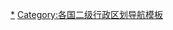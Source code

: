 {{noteTA
|1=zh-tw:區域; zh-cn:大区; zh-hk:大區;
}}
{{Navbox
|name  = 丹麥市鎮
|title = {{flag|丹麥}}[[丹麦市镇|市镇]] 
|liststyle = padding: 0.25em 0; line-height: 1.4em; <!-- otherwise lists can appear to form continuous whole -->
|image = [[File:Denmark regions DN.png|100px]]
|state = {{{state|autocollapse}}}
|listclass = hlist
|group1 = {{nowrap|[[File:Flag of the Capital Region of Denmark.svg|25px]] [[首都大区]]}}
|list1  =
* [[阿爾貝特斯隆自治市|阿爾貝特斯隆]]
* [[阿勒勒自治市|阿勒勒]]
* [[巴勒魯普自治市|巴勒魯普]]
* [[博恩霍姆島]]
* [[邦比自治市|邦比]]
* [[哥本哈根自治市|哥本哈根]]
* [[德拉厄自治市|德拉厄]]
* [[艾厄代自治市|艾厄代]]
* [[弗雷登斯堡自治市|弗雷登斯堡]]
* [[腓特烈堡自治市|腓特烈堡]]
* [[腓特烈松自治市|腓特烈松]]
* [[富勒斯自治市|富勒斯]]
* [[根措夫特自治市|根措夫特]]
* [[格萊薩克瑟自治市|格萊薩克瑟]]
* [[格洛斯楚普自治市|格洛斯楚普]]
* [[格里布斯考自治市|格-{里}-布斯考]]
* [[海爾斯自治市|海爾斯]]
* [[赫爾辛格自治市|赫爾辛格]]
* [[海萊烏自治市|海萊烏]]
* [[希勒勒自治市|希勒勒]]
* [[维兹奥勒自治市|维兹奥勒]]
* [[霍耶-措斯楚普自治市|霍耶-措斯楚普]]
* [[霍斯霍姆自治市|霍斯霍姆]]
* [[伊斯霍伊自治市|伊斯霍伊]]
* [[靈比-托拜克自治市|靈比-托拜克]]
* [[魯澤斯代自治市|魯澤斯代]]
* [[勒藻勒自治市|勒藻勒]]
* [[托恩比自治市|托恩比]]
* [[瓦倫斯拜克自治市|瓦倫斯拜克]]

|group2 = {{nowrap|[[File:Flag of Region Midtjylland.svg|25px]] [[中日德兰大区]]}}
|list2  =
* [[奧胡斯自治市|奧胡斯]]
* [[法斯考自治市|法斯考]]
* [[海曾斯泰茲自治市|海曾斯泰茲]]
* [[海寧自治市|海寧]]
* [[霍爾斯特布羅自治市|霍爾斯特布羅]]
* [[霍森斯自治市|霍森斯]]
* [[伊凱斯特-布蘭德自治市|伊凱斯特-布蘭德]]
* [[萊姆維自治市|萊姆維]]
* [[北久斯蘭自治市|北久斯蘭]]
* [[奧澤自治市|奧澤]]
* [[蘭訥斯自治市|蘭訥斯]]
* [[靈克賓-斯凱恩自治市|靈克賓-斯凱恩]]
* [[萨姆索自治市|萨姆索]]
* [[錫爾克堡自治市|錫爾克堡]]
* [[斯坎訥堡自治市|斯坎訥堡]]
* [[斯基沃自治市|斯基沃]]
* [[斯楚厄自治市|斯楚厄]]
* [[南久斯蘭自治市|南久斯蘭]]
* [[維堡自治市|維堡]]

|group3 = [[File:Flag of Region Nordjylland.svg|25px]] [[北日德兰大区]]
|list3  =
* [[奧爾堡自治市|奧爾堡]]
* [[布倫訥斯萊烏自治市|布倫訥斯萊烏]]
* [[腓特烈港自治市|腓特烈港]]
* [[約靈自治市|約靈]]
* [[亞默灣自治市|亞默灣]]
* [[萊斯島]]
* [[瑪麗艾厄灣自治市|瑪麗艾厄灣]]
* [[莫斯自治市|莫斯]]
* [[雷比爾自治市|雷比爾]]
* [[齊斯泰茲自治市|齊斯泰茲]]
* [[西希默蘭自治市|西希默蘭]]

|group4 = [[File:Flag of Region Sjælland.svg|25px]] [[西兰大区]]
|list4  =
* [[法克瑟自治市|法克瑟]]
* [[格雷沃自治市|格雷沃]]
* [[古爾堡松自治市|古爾堡松]]
* [[霍爾拜克自治市|霍爾拜克]]
* [[凱隆堡自治市|凱隆堡]]
* [[克厄自治市|克厄]]
* [[莱尔自治市|莱尔]]
* [[洛蘭自治市|洛蘭]]
* [[奈斯特韋茲自治市|奈斯特韋茲]]
* [[奧斯海勒茲自治市|奧斯海勒茲]]
* [[靈斯泰茲自治市|靈斯泰茲]]
* [[羅斯基勒自治市|羅斯基勒]]
* [[斯拉厄爾瑟自治市|斯拉厄爾瑟]]
* [[索爾勒自治市|索爾勒]]
* [[索勒自治市|索勒]]
* [[斯泰溫斯自治市|斯泰溫斯]]
* [[沃爾丁堡自治市|沃爾丁堡]]

|group5 = [[File:Flag of Region Syddanmark.svg|25px]] [[南丹麦大区]]
|list5  =
* [[奧本羅自治市|奧本羅]]
* [[艾爾自治市|艾爾]]
* [[阿森斯自治市|阿森斯]]
* [[比隆自治市|比隆]]
* [[埃斯比約自治市|埃斯比約]]
* [[福堡-中菲英自治市|福堡-中菲英]]
* [[凡島]]
* [[弗雷德里西亞自治市|弗雷德里西亞]]
* [[海澤斯萊烏自治市|海澤斯萊烏]]
* [[凱特明訥自治市|凱特明訥]]
* [[科靈自治市|科靈]]
* [[朗厄蘭自治市|朗厄蘭]]
* [[米澤法特自治市|米澤法特]]
* [[北菲英自治市|北菲英]]
* [[尼堡自治市|尼堡]]
* [[歐登塞自治市|歐登塞]]
* [[斯文堡自治市|斯文堡]]
* [[森訥堡自治市|森訥堡]]
* [[岑訥自治市|岑訥]]
* [[瓦德自治市|瓦德]]
* [[瓦伊恩自治市|瓦伊恩]]
* [[瓦埃勒自治市|瓦埃勒]]
}}
<noinclude>
[[Category:丹麦市镇|*]]
[[Category:各国二级行政区划导航模板]]
</noinclude>